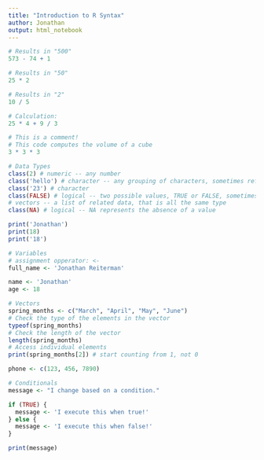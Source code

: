 ```yaml
---
title: "Introduction to R Syntax"
author: Jonathan
output: html_notebook
---
```

```r
# Results in "500"
573 - 74 + 1

# Results in "50"
25 * 2

# Results in "2"
10 / 5

# Calculation:
25 * 4 + 9 / 3

# This is a comment!
# This code computes the volume of a cube
3 * 3 * 3

# Data Types
class(2) # numeric -- any number
class('hello') # character -- any grouping of characters, sometimes refered to as a string
class('23') # character
class(FALSE) # logical -- two possible values, TRUE or FALSE, sometimes called a boolean
# vectors -- a list of related data, that is all the same type
class(NA) # logical -- NA represents the absence of a value

print('Jonathan')
print(18)
print('18')

# Variables
# assignment opperator: <-
full_name <- 'Jonathan Reiterman'

name <- 'Jonathan'
age <- 18

# Vectors
spring_months <- c("March", "April", "May", "June")
# Check the type of the elements in the vector
typeof(spring_months)
# Check the length of the vector
length(spring_months)
# Access individual elements
print(spring_months[2]) # start counting from 1, not 0

phone <- c(123, 456, 7890)

# Conditionals
message <- "I change based on a condition."

if (TRUE) {
  message <- 'I execute this when true!'
} else {
  message <- 'I execute this when false!'
}

print(message)

```